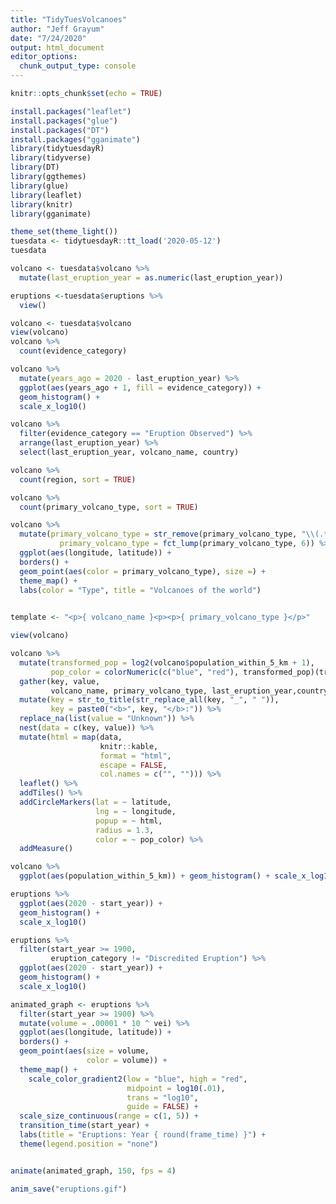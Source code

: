 ```yaml
---
title: "TidyTuesVolcanoes"
author: "Jeff Grayum"
date: "7/24/2020"
output: html_document
editor_options: 
  chunk_output_type: console
---
```


```r
knitr::opts_chunk$set(echo = TRUE)
```

```r
install.packages("leaflet")
install.packages("glue")
install.packages("DT")
install.packages("gganimate")
library(tidytuesdayR)
library(tidyverse)
library(DT)
library(ggthemes)
library(glue)
library(leaflet)
library(knitr)
library(gganimate)
```

```r
theme_set(theme_light())
tuesdata <- tidytuesdayR::tt_load('2020-05-12')
tuesdata
```


```r
volcano <- tuesdata$volcano %>%
  mutate(last_eruption_year = as.numeric(last_eruption_year))

eruptions <-tuesdata$eruptions %>%
  view()
```


```r
volcano <- tuesdata$volcano
view(volcano)
volcano %>%
  count(evidence_category)

volcano %>%
  mutate(years_ago = 2020 - last_eruption_year) %>%
  ggplot(aes(years_ago + 1, fill = evidence_category)) +
  geom_histogram() +
  scale_x_log10()

volcano %>%
  filter(evidence_category == "Eruption Observed") %>%
  arrange(last_eruption_year) %>%
  select(last_eruption_year, volcano_name, country)
```

```r
volcano %>%
  count(region, sort = TRUE)

volcano %>%
  count(primary_volcano_type, sort = TRUE)
```

```r
volcano %>%
  mutate(primary_volcano_type = str_remove(primary_volcano_type, "\\(.*\\)"),
           primary_volcano_type = fct_lump(primary_volcano_type, 6)) %>%
  ggplot(aes(longitude, latitude)) +
  borders() +
  geom_point(aes(color = primary_volcano_type), size =) +
  theme_map() +
  labs(color = "Type", title = "Volcanoes of the world")
  
```

```r
template <- "<p>{ volcano_name }<p><p>{ primary_volcano_type }</p>" 

view(volcano)

volcano %>%
  mutate(transformed_pop = log2(volcano$population_within_5_km + 1),
         pop_color = colorNumeric(c("blue", "red"), transformed_pop)(transformed_pop)) %>%
  gather(key, value, 
         volcano_name, primary_volcano_type, last_eruption_year,country, population_within_5_km, tectonic_settings) %>%
  mutate(key = str_to_title(str_replace_all(key, "_", " ")),
         key = paste0("<b>", key, "</b>:")) %>%
  replace_na(list(value = "Unknown")) %>%
  nest(data = c(key, value)) %>%
  mutate(html = map(data, 
                    knitr::kable, 
                    format = "html", 
                    escape = FALSE, 
                    col.names = c("", ""))) %>%
  leaflet() %>%
  addTiles() %>%
  addCircleMarkers(lat = ~ latitude, 
                   lng = ~ longitude,
                   popup = ~ html,
                   radius = 1.3, 
                   color = ~ pop_color) %>%
  addMeasure()
```

```r
volcano %>%
  ggplot(aes(population_within_5_km)) + geom_histogram() + scale_x_log10()
```

```r
eruptions %>%
  ggplot(aes(2020 - start_year)) + 
  geom_histogram() +
  scale_x_log10()

eruptions %>%
  filter(start_year >= 1900,
         eruption_category != "Discredited Eruption") %>%
  ggplot(aes(2020 - start_year)) +
  geom_histogram() +
  scale_x_log10()

```

```r
animated_graph <- eruptions %>%
  filter(start_year >= 1900) %>%
  mutate(volume = .00001 * 10 ^ vei) %>%
  ggplot(aes(longitude, latitude)) +
  borders() +
  geom_point(aes(size = volume,
                 color = volume)) +
  theme_map() +
    scale_color_gradient2(low = "blue", high = "red", 
                          midpoint = log10(.01),
                          trans = "log10",
                          guide = FALSE) +
  scale_size_continuous(range = c(1, 5)) +
  transition_time(start_year) +
  labs(title = "Eruptions: Year { round(frame_time) }") +
  theme(legend.position = "none")


animate(animated_graph, 150, fps = 4)

anim_save("eruptions.gif")
```

